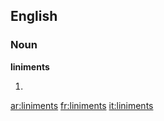 ==English==

===Noun===
'''liniments'''

# {{plural of|[[liniment]]}}

[[ar:liniments]]
[[fr:liniments]]
[[it:liniments]]
